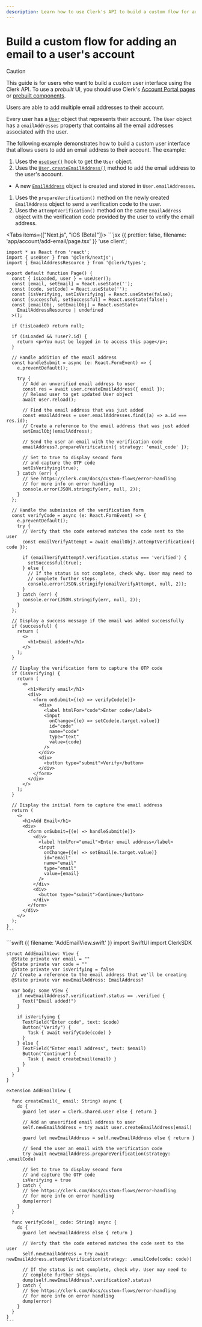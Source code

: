 ```yaml
---
description: Learn how to use Clerk's API to build a custom flow for adding an email to a user's account.
---
```


# Build a custom flow for adding an email to a user's account

> [!CAUTION]
> This guide is for users who want to build a _custom_ user interface using the Clerk API. To use a _prebuilt_ UI, you should use Clerk's [Account Portal pages](/docs/account-portal/overview) or [prebuilt components](/docs/components/overview).

Users are able to add multiple email addresses to their account.

Every user has a [`User`](/docs/references/javascript/user/user) object that represents their account. The `User` object has a `emailAddresses` property that contains all the email addresses associated with the user.

The following example demonstrates how to build a custom user interface that allows users to add an email address to their account. The example:

1. Uses the [`useUser()`](/docs/references/react/use-user) hook to get the `User` object.
1. Uses the [`User.createEmailAddress()`](/docs/references/javascript/user/create-metadata#create-email-address) method to add the email address to the user's account.

- A new [`EmailAddress`](/docs/references/javascript/email-address) object is created and stored in `User.emailAddresses`.

1. Uses the `prepareVerification()` method on the newly created `EmailAddress` object to send a verification code to the user.
1. Uses the `attemptVerification()` method on the same `EmailAddress` object with the verification code provided by the user to verify the email address.

<Tabs items={["Next.js", "iOS (Beta)"]}>
  <Tab>
    ```jsx {{ prettier: false, filename: 'app/account/add-email/page.tsx' }}
    'use client';

    import * as React from 'react';
    import { useUser } from '@clerk/nextjs';
    import { EmailAddressResource } from '@clerk/types';

    export default function Page() {
      const { isLoaded, user } = useUser();
      const [email, setEmail] = React.useState('');
      const [code, setCode] = React.useState('');
      const [isVerifying, setIsVerifying] = React.useState(false);
      const [successful, setSuccessful] = React.useState(false);
      const [emailObj, setEmailObj] = React.useState<
        EmailAddressResource | undefined
      >();

      if (!isLoaded) return null;

      if (isLoaded && !user?.id) {
        return <p>You must be logged in to access this page</p>;
      }

      // Handle addition of the email address
      const handleSubmit = async (e: React.FormEvent) => {
        e.preventDefault();

        try {
          // Add an unverified email address to user
          const res = await user.createEmailAddress({ email });
          // Reload user to get updated User object
          await user.reload();

          // Find the email address that was just added
          const emailAddress = user.emailAddresses.find((a) => a.id === res.id);
          // Create a reference to the email address that was just added
          setEmailObj(emailAddress);

          // Send the user an email with the verification code
          emailAddress?.prepareVerification({ strategy: 'email_code' });

          // Set to true to display second form
          // and capture the OTP code
          setIsVerifying(true);
        } catch (err) {
          // See https://clerk.com/docs/custom-flows/error-handling
          // for more info on error handling
          console.error(JSON.stringify(err, null, 2));
        }
      };

      // Handle the submission of the verification form
      const verifyCode = async (e: React.FormEvent) => {
        e.preventDefault();
        try {
          // Verify that the code entered matches the code sent to the user
          const emailVerifyAttempt = await emailObj?.attemptVerification({ code });

          if (emailVerifyAttempt?.verification.status === 'verified') {
            setSuccessful(true);
          } else {
            // If the status is not complete, check why. User may need to
            // complete further steps.
            console.error(JSON.stringify(emailVerifyAttempt, null, 2));
          }
        } catch (err) {
          console.error(JSON.stringify(err, null, 2));
        }
      };

      // Display a success message if the email was added successfully
      if (successful) {
        return (
          <>
            <h1>Email added!</h1>
          </>
        );
      }

      // Display the verification form to capture the OTP code
      if (isVerifying) {
        return (
          <>
            <h1>Verify email</h1>
            <div>
              <form onSubmit={(e) => verifyCode(e)}>
                <div>
                  <label htmlFor="code">Enter code</label>
                  <input
                    onChange={(e) => setCode(e.target.value)}
                    id="code"
                    name="code"
                    type="text"
                    value={code}
                  />
                </div>
                <div>
                  <button type="submit">Verify</button>
                </div>
              </form>
            </div>
          </>
        );
      }

      // Display the initial form to capture the email address
      return (
        <>
          <h1>Add Email</h1>
          <div>
            <form onSubmit={(e) => handleSubmit(e)}>
              <div>
                <label htmlFor="email">Enter email address</label>
                <input
                  onChange={(e) => setEmail(e.target.value)}
                  id="email"
                  name="email"
                  type="email"
                  value={email}
                />
              </div>
              <div>
                <button type="submit">Continue</button>
              </div>
            </form>
          </div>
        </>
      );
    }
    ```
  </Tab>

  <Tab>
    ```swift {{ filename: 'AddEmailView.swift' }}
    import SwiftUI
    import ClerkSDK

    struct AddEmailView: View {
      @State private var email = ""
      @State private var code = ""
      @State private var isVerifying = false
      // Create a reference to the email address that we'll be creating
      @State private var newEmailAddress: EmailAddress?
      
      var body: some View {
        if newEmailAddress?.verification?.status == .verified {
          Text("Email added!")
        }
        
        if isVerifying {
          TextField("Enter code", text: $code)
          Button("Verify") {
            Task { await verifyCode(code) }
          }
        } else {
          TextField("Enter email address", text: $email)
          Button("Continue") {
            Task { await createEmail(email) }
          }
        }
      }
    }

    extension AddEmailView {
        
      func createEmail(_ email: String) async {
        do {
          guard let user = Clerk.shared.user else { return }
          
          // Add an unverified email address to user
          self.newEmailAddress = try await user.createEmailAddress(email)
          
          guard let newEmailAddress = self.newEmailAddress else { return }
          
          // Send the user an email with the verification code
          try await newEmailAddress.prepareVerification(strategy: .emailCode)
          
          // Set to true to display second form
          // and capture the OTP code
          isVerifying = true
        } catch {
          // See https://clerk.com/docs/custom-flows/error-handling
          // for more info on error handling
          dump(error)
        }
      }
        
      func verifyCode(_ code: String) async {
        do {
          guard let newEmailAddress else { return }
          
          // Verify that the code entered matches the code sent to the user
          self.newEmailAddress = try await newEmailAddress.attemptVerification(strategy: .emailCode(code: code))
          
          // If the status is not complete, check why. User may need to
          // complete further steps.
          dump(self.newEmailAddress?.verification?.status)
        } catch {
          // See https://clerk.com/docs/custom-flows/error-handling
          // for more info on error handling
          dump(error)
        }
      }
    }
    ```
  </Tab>
</Tabs>
